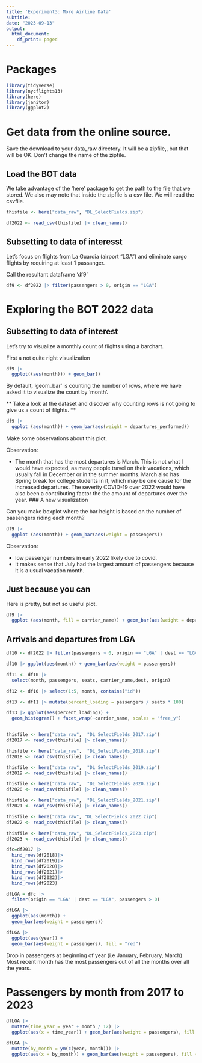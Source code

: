 ```yaml
---
title: 'Experiment3: More Airline Data'
subtitle: 
date: "2023-09-13"
output:
  html_document:
    df_print: paged
---
```


# Packages

```r
library(tidyverse)
library(nycflights13)
library(here)
library(janitor)
library(ggplot2)

```

# Get data from the online source.

Save the download to your data_raw directory. It will be a zipfile,, but that will be OK. 
Don't change the name of the zipfile. 

## Load the BOT data 

We take advantage of the 'here' package to get the path to the file that we stored. We also may note that inside the zipfile is a csv file. We will read the csvfile. 

```r
thisfile <- here("data_raw", "DL_SelectFields.zip")

df2022 <- read_csv(thisfile) |> clean_names()
```
## Subsetting to data of interesst

Let's focus on flights from La Guardia (airport "LGA") and eliminate cargo flights by requiring at least 1 passanger.

Call the resultant dataframe 'df9'

```r
df9 <- df2022 |> filter(passengers > 0, origin == "LGA")
```

# Exploring the BOT 2022 data

## Subsetting to data of interest

Let's try to visualize a monthly count of flights using a barchart.

First a not quite right visualization 

```r
df9 |>
  ggplot((aes(month))) + geom_bar()
```

By default, 'geom_bar' is counting the number of rows, where we have asked it to visualize the count by 'month'.

** Take a look at the dataset and discover why counting rows is not going to give us a count of filghts. ** 
```r
df9 |>
  ggplot (aes(month)) + geom_bar(aes(weight = departures_performed))

```
Make some observations about this plot.

Observation: 

- The month that has the most departures is March. This is not what I would have expected, as many people travel on their vacations, which usually fall in December or in the summer months. March also has Spring break for college students in it, which may be one cause for the increased departures. The severity COVID-19 over 2022 would have also been a contributing factor the the amount of departures over the year. 
### A new visualization  

Can you make  boxplot where the bar height is based on the number of passengers riding each month?
```r
df9 |>
  ggplot (aes(month)) + geom_bar(aes(weight = passengers))
```
Observation:

- low passenger numbers in early 2022 likely due to covid. 
- It makes sense that July had the largest amount of passengers because it is a usual vacation month. 


## Just because you can

Here is pretty, but not so useful plot.

```r
df9 |>
  ggplot (aes(month, fill = carrier_name)) + geom_bar(aes(weight = departures_performed))
```
## Arrivals and departures from LGA

```r
df10 <- df2022 |> filter(passengers > 0, origin == "LGA" | dest == "LGA")

df10 |> ggplot(aes(month)) + geom_bar(aes(weight = passengers))
```
```r
df11 <- df10 |>
  select(month, passengers, seats, carrier_name,dest, origin)
```

```r
df12 <- df10 |> select(1:5, month, contains("id"))
```

```r
df13 <- df11 |> mutate(percent_loading = passengers / seats * 100)

df13 |> ggplot(aes(percent_loading)) + 
  geom_histogram() + facet_wrap(~carrier_name, scales = "free_y")
```
```r
```


```r
thisfile <- here("data_raw",  "DL_SelectFields_2017.zip")
df2017 <- read_csv(thisfile) |> clean_names()

thisfile <- here("data_raw",  "DL_SelectFields_2018.zip")
df2018 <- read_csv(thisfile) |> clean_names()

thisfile <- here("data_raw",  "DL_SelectFields_2019.zip")
df2019 <- read_csv(thisfile) |> clean_names()

thisfile <- here("data_raw",  "DL_SelectFields_2020.zip")
df2020 <- read_csv(thisfile) |> clean_names()

thisfile <- here("data_raw",  "DL_SelectFields_2021.zip")
df2021 <- read_csv(thisfile) |> clean_names()

thisfile <- here("data_raw", "DL_SelectFields_2022.zip")
df2022 <- read_csv(thisfile) |> clean_names()

thisfile <- here("data_raw", "DL_SelectFields_2023.zip")
df2023 <- read_csv(thisfile) |> clean_names()

```

```r
dfc=df2017 |>
  bind_rows(df2018)|>
  bind_rows(df2019)|>
  bind_rows(df2020)|>
  bind_rows(df2021)|>
  bind_rows(df2022)|>
  bind_rows(df2023)

```

```r
dfLGA = dfc |>
  filter(origin == "LGA" | dest == "LGA", passengers > 0)

dfLGA |>
  ggplot(aes(month)) +
  geom_bar(aes(weight = passengers)) 
```

```r
dfLGA |>
  ggplot(aes(year)) +
  geom_bar(aes(weight = passengers), fill = "red")
```
Drop in passengers at beginning of year (i.e January, February, March)
Most recent month has the most passengers out of all the months over all the years. 

# Passengers by month from 2017 to 2023
```r
dfLGA |> 
  mutate(time_year = year + month / 12) |>
  ggplot(aes(x = time_year)) + geom_bar(aes(weight = passengers), fill = "purple") 

```

```r
dfLGA |> 
  mutate(by_month = ym(c(year, month))) |>
  ggplot(aes(x = by_month)) + geom_bar(aes(weight = passengers), fill = "purple") 

```


